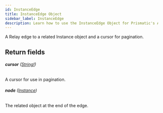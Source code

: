 ```yaml
---
id: InstanceEdge
title: InstanceEdge Object
sidebar_label: InstanceEdge
description: Learn how to use the InstanceEdge Object for Prismatic's API.
---
```


A Relay edge to a related Instance object and a cursor for pagination.

## Return fields

###### <b>cursor</b> ([String!](api/schema/scalar/String.mdx))

A cursor for use in pagination.

###### <b>node</b> ([Instance](api/schema/object/Instance.mdx))

The related object at the end of the edge.
